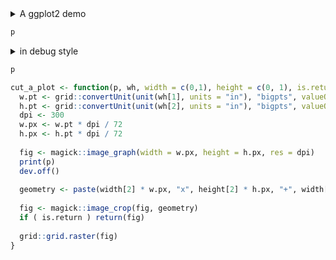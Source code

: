 
<details><summary>A ggplot2 demo</summary>
```r
source("ggplot_save.R")
library(ggplot2)
library(grid)

dt <- data.frame( num = 1:10,
                  ab = rep(c("a", "b"), each = 5),
                  xy = rep(c("x", "y"), length.out = 10),
                  d = 1:10 / 10 )

p <- ggplot(dt, aes(x = num, y = num, fill = ab, color = xy, size = num, alpha = d)) + 
  facet_grid(ab ~ xy, scales = "free", switch = "both") + 
  geom_point()

p <- p + 
  guides(alpha = guide_legend(title = "Alpha"),
         size  = guide_legend(title = "Size"),
         color = guide_legend(title = "Color"),
         fill  = guide_legend(title = "Fill")
  ) +
  labs(title    = "title",
       subtitle = "subtitle",
       caption  = "caption",
#      tag      = "tag",
       x = "xlab.1",
       y = "ylab.1"
  ) +
  scale_x_continuous(sec.axis = dup_axis(name = "xlab.2")) +
  scale_y_continuous(sec.axis = dup_axis(name = "ylab.2"))
```
</details>
```r
p
```

<details><summary>in debug style</summary>
```r
p <- p +
  theme(
    legend.background = element_rect(fill = "grey", color = "black"),
    legend.box.background = element_rect(fill = "lightblue", color = "red"),
    legend.key   = element_rect(fill = "yellow", color = "green"),
    legend.text  = element_text(debug = TRUE),
    legend.title = element_text(debug = TRUE)
  ) +
  theme(
    axis.title = element_text(debug = TRUE),
    axis.text  = element_text(debug = TRUE),
    axis.line  = element_line(color = "red"),
  ) +
  theme(
    strip.text = element_text(debug = TRUE)
  ) +
  theme(
    plot.margin     = margin(0,0,0,0, "pt"),
    plot.background = element_rect(fill = "pink"),
    plot.title    = element_text(debug = TRUE, margin = margin(0,0,0,0, "line")),
    plot.subtitle = element_text(debug = TRUE, margin = margin(0,0,0,0, "line")),
    plot.caption  = element_text(debug = TRUE, margin = margin(0,0,0,0, "line")),
    plot.tag      = element_text(debug = TRUE)
  ) +
  theme(
    panel.background = element_rect(fill = "orange"),
  )
```
</details>
```r
p
```

```r
cut_a_plot <- function(p, wh, width = c(0,1), height = c(0, 1), is.return = FALSE){
  w.pt <- grid::convertUnit(unit(wh[1], units = "in"), "bigpts", valueOnly = T)
  h.pt <- grid::convertUnit(unit(wh[2], units = "in"), "bigpts", valueOnly = T)
  dpi <- 300
  w.px <- w.pt * dpi / 72
  h.px <- h.pt * dpi / 72
  
  fig <- magick::image_graph(width = w.px, height = h.px, res = dpi)
  print(p)
  dev.off()
  
  geometry <- paste(width[2] * w.px, "x", height[2] * h.px, "+", width[1] * w.px, "+", height[1] * h.px)
  
  fig <- magick::image_crop(fig, geometry)
  if ( is.return ) return(fig)
  
  grid::grid.raster(fig)
}
```
